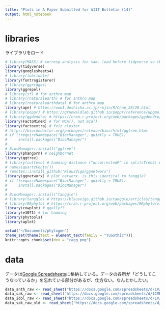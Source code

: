 ```yaml
---
title: "Plots in A Paper Submitted for AIIT Bulletin (14)"
output: html_notebook
---
```


# libraries

ライブラリをロード

```r
# library(MASS) # corresp analysis for sak. load before tidyverse so that it won't mask select from dplyr
library(tidyverse)
library(googlesheets4)
# library(lubridate)
library(fontregisterer)
# library(ggridges)
library(ggrepel)
# library(sf) # for anthro map
# library(rnaturalearth) # for anthro map
# library(rnaturalearthdata) # for anthro map
library(ape) # https://www1.doshisha.ac.jp/~mjin/R/Chap_28/28.html
# library(poppr) # https://grunwaldlab.github.io/poppr/reference/upgma.html
# library(ggdendro) # https://cran.r-project.org/web/packages/ggdendro/vignettes/ggdendro.html
library(FactoMineR) # for MCA(), not mca()
library(factoextra) # fviz_cluster
# https://bioconductor.org/packages/release/bioc/html/ggtree.html
# if (!requireNamespace("BiocManager", quietly = TRUE))
#     install.packages("BiocManager")
# 
# BiocManager::install("ggtree")
library(phangorn) # neighbornet
library(ggtree)
# library(cultevo) # hamming distance ("uncorrectedP" in splitsTree4) not used. use e1071 (faster) and phangorn (for phyDat)
# names(quartzFonts())
# remotes::install_github("KlausVigo/ggnetworx")
library(ggnetworx) # plot networx. is this identical to tanggle?
# if (!requireNamespace("BiocManager", quietly = TRUE))
#     install.packages("BiocManager")
# 
# BiocManager::install("tanggle")
# library(tanggle) # https://klausvigo.github.io/tanggle/articles/tanggle_vignette.html
# library(RRphylo) # https://cran.r-project.org/web/packages/RRphylo/vignettes/RRphylo.html
library(cowplot) # ggally??
library(e1071) # for hamming
library(phytools)
library(aplot)

```

```r
setwd("~/Documents/phylogen")
theme_set(theme(text = element_text(family = "YuGothic")))
knitr::opts_chunk$set(dev = "ragg_png")
```


# data

データは[Google Spreadsheets](https://docs.google.com/spreadsheets/d/1VZzjCMs21iBTIXoHR2Ph8wqyS8jQBlS4TDAmJXYjVKI/edit?usp=sharing)に格納している。データの各所が「どうしてこうなっているか」を忘れている部分があるが、仕方ない。なんとかしたい。

```r
data_anth_raw <- read_sheet("https://docs.google.com/spreadsheets/d/1VZzjCMs21iBTIXoHR2Ph8wqyS8jQBlS4TDAmJXYjVKI/edit?usp=sharing", sheet = "anthropomorphic artefacts")
data_sak_raw <- read_sheet("https://docs.google.com/spreadsheets/d/1CMR07q3v-0UwosNtEHKAyekOpQTRj7dpLUb323dFt-E/edit#gid=0", sheet = "swiss army knives")
data_idol_raw <- read_sheet("https://docs.google.com/spreadsheets/d/1VZzjCMs21iBTIXoHR2Ph8wqyS8jQBlS4TDAmJXYjVKI/edit?usp=sharing", sheet = "idol lightsticks")
data_sak_raw_old <- read_sheet("https://docs.google.com/spreadsheets/d/1Spgc75_EZV1eVJkGVIdzKFlbSIWLxXzeDB1gazu2Res/edit?usp=sharing", sheet = "swiss army knives")
```



